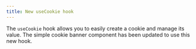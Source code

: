 ```yaml
---
title: New useCookie hook
---
```


The `useCookie` hook allows you to easily create a cookie and manage its value.
The simple cookie banner component has been updated to use this new hook.
